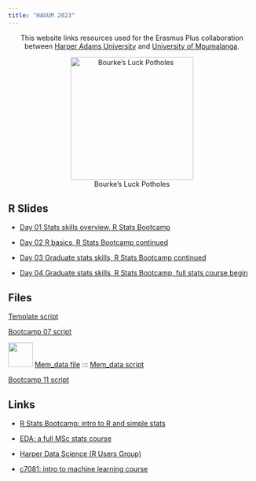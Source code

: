 ```yaml
---
title: "HAUUM 2023"
---
```


<center>

This website links resources used for the Erasmus Plus collaboration between [Harper Adams University](https://www.harper-adams.ac.uk/) and [University of Mpumalanga](https://www.ump.ac.za/).

![Bourke's Luck Potholes](img/potholes.jpg){width="250px"}
</center>

## R Slides

- [Day 01 Stats skills overview, R Stats Bootcamp](files/Day-01-R-Bootcamp.pptx)

- [Day 02 R basics, R Stats Bootcamp continued](files/Day-02-R-Bootcamp.pptx)

- [Day 03 Graduate stats skills, R Stats Bootcamp continued](files/Day-03-R-Bootcamp.pptx)

- [Day 04 Graduate stats skills, R Stats Bootcamp, full stats course begin](files/Day-04-R-Bootcamp.pptx)

## Files

[Template script](files/template_script.R)

[Bootcamp 07 script](files/bootcamp07/bootcamp07.R)

![](img/Encephalartos_lanatus.jpeg){width="50px"} [Mem_data file](files/Mem_data/BOT A.xlsx) ::: [Mem_data script](files/Mem_data/Mem_data.R)

[Bootcamp 11 script](files/bootcamp11/bootcamp11.R)

## Links

- [R Stats Bootcamp: intro to R and simple stats](https://rstats-bootcamp.github.io/website/)

- [EDA: a full MSc stats course](https://c7041-2022.github.io/website/)

- [Harper Data Science (R Users Group)](https://harper-data-science.github.io/website/)

- [c7081: intro to machine learning course](https://c7081-2022.github.io/website/)
